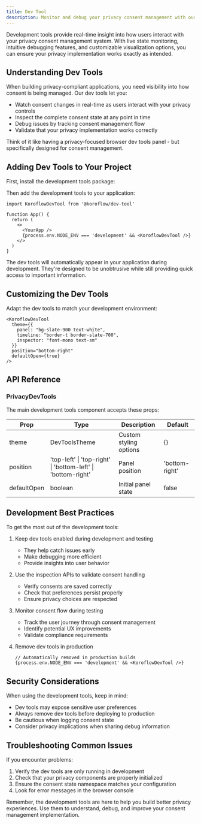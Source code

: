 ```yaml
---
title: Dev Tool
description: Monitor and debug your privacy consent management with our development tools, designed to help you build with confidence.
---
```


Development tools provide real-time insight into how users interact with your privacy consent management system. With live state monitoring, intuitive debugging features, and customizable visualization options, you can ensure your privacy implementation works exactly as intended.

## Understanding Dev Tools

When building privacy-compliant applications, you need visibility into how consent is being managed. Our dev tools let you:

- Watch consent changes in real-time as users interact with your privacy controls
- Inspect the complete consent state at any point in time
- Debug issues by tracking consent management flow
- Validate that your privacy implementation works correctly

Think of it like having a privacy-focused browser dev tools panel - but specifically designed for consent management.

## Adding Dev Tools to Your Project

First, install the development tools package:



Then add the development tools to your application:

```tsx
import KoroflowDevTool from '@koroflow/dev-tool'

function App() {
  return (
    <>
      <YourApp />
      {process.env.NODE_ENV === 'development' && <KoroflowDevTool />}
    </>
  )
}
```

The dev tools will automatically appear in your application during development. They're designed to be unobtrusive while still providing quick access to important information.



## Customizing the Dev Tools

Adapt the dev tools to match your development environment:

```tsx
<KoroflowDevTool 
  theme={{
    panel: "bg-slate-900 text-white",
    timeline: "border-t border-slate-700",
    inspector: "font-mono text-sm"
  }}
  position="bottom-right"
  defaultOpen={true}
/>
```

## API Reference

### PrivacyDevTools

The main development tools component accepts these props:

| Prop | Type | Description | Default |
|------|------|-------------|---------|
| theme | DevToolsTheme | Custom styling options | {} |
| position | 'top-left' \| 'top-right' \| 'bottom-left' \| 'bottom-right' | Panel position | 'bottom-right' |
| defaultOpen | boolean | Initial panel state | false |


## Development Best Practices

To get the most out of the development tools:

1. Keep dev tools enabled during development and testing
   - They help catch issues early
   - Make debugging more efficient
   - Provide insights into user behavior

2. Use the inspection APIs to validate consent handling
   - Verify consents are saved correctly
   - Check that preferences persist properly
   - Ensure privacy choices are respected

3. Monitor consent flow during testing
   - Track the user journey through consent management
   - Identify potential UX improvements
   - Validate compliance requirements

4. Remove dev tools in production
   ```tsx
   // Automatically removed in production builds
   {process.env.NODE_ENV === 'development' && <KoroflowDevTool />}
   ```

## Security Considerations

When using the development tools, keep in mind:

- Dev tools may expose sensitive user preferences
- Always remove dev tools before deploying to production
- Be cautious when logging consent state
- Consider privacy implications when sharing debug information


## Troubleshooting Common Issues

If you encounter problems:

1. Verify the dev tools are only running in development
2. Check that your privacy components are properly initialized
3. Ensure the consent state namespace matches your configuration
4. Look for error messages in the browser console

Remember, the development tools are here to help you build better privacy experiences. Use them to understand, debug, and improve your consent management implementation.